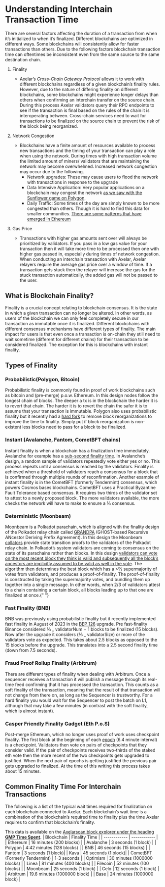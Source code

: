 # Understanding Interchain Transaction Time

There are several factors affecting the duration of a transaction from when it’s initialized to when it’s finalized. Different blockchains are optimized in different ways. Some blockchains will consistently allow for faster transactions than others. Due to the following factors blockchain transaction time can oftentimes be inconsistent even from the same source to the same destination chain.

1. Finality

   - Axelar’s <i>Cross-Chain Gateway Protocol</i> allows it to work with different blockchains regardless of a given blockchain’s finality rules. However, due to the nature of differing finality on different blockchains, some blockchains might experience longer delays than others when confirming an interchain transfer on the source chain. During this process Axelar validators query their RPC endpoints to see if the transaction is final based on the rules of the chain it is interoperating between. Cross-chain services need to wait for transactions to be finalized on the source chain to prevent the risk of the block being reorganized.

2. Network Congestion

   - Blockchains have a finite amount of resources available to process new transactions and the timing of your transaction can play a role when using the network. During times with high transaction volume the limited amount of miners/ validators that are maintaining the network may become overwhelmed. Increased network congestion may occur due to the following.
     - Network upgrades: These may cause users to flood the network with transactions in response to the upgrade
     - Data Intensive Application: Very popular applications on a blockchain may congest the network [as we saw with the Sunflower game on Polygon](https://decrypt.co/89913/nft-farming-game-clogging-up-ethereum-scaling-solution-polygon).
     - Daily Traffic: Some times of the day are simply known to be more congested than others. Though it is hard to find this data for smaller communities. [There are some patterns that have emerged in Ethereum](https://coinmarketcap.com/alexandria/article/what-is-the-best-time-to-transact-on-ethereum-flipside-crypto)

3. Gas Price
   - Transactions with higher gas amounts sent over will always be prioritized by validators. If you pass in a low gas value for your transaction then it will take more time to be processed then one with higher gas passed in, especially during times of network congestion. When conducting an interchain transaction with Axelar, Axelar relayers require the average gas price over a window of time. If a transaction gets stuck then the relayer will increase the gas for the stuck transaction automatically, the added gas will not be passed to the user.

## What is Blockchain Finality?

Finality is a crucial concept relating to blockchain consensus. It is the state in which a given transaction can no longer be altered. In other words, as users of the blockchain we can only feel completely secure in our transaction as immutable once it is finalized. Different blockchains with different consensus mechanisms have different types of finality. The main impact for users is that even once a transaction is on-chain they still need to wait sometime (different for different chains) for their transaction to be considered finalized. The exception for this is blockchains with instant finality.

## Types of Finality

### Probabilistic(Polygon, Bitcoin)

Probabilistic finality is commonly found in proof of work blockchains such as bitcoin
and (pre-merge) p.o.w. Ethereum. In this design nodes follow the longest chain of
blocks. The deeper a tx is in the blockchain the harder it is to revert that chain.
The harder it is to revert the chain the safer it is to assume that your transaction
is immutable. Polygon also uses probabilistic finality but it recently had a [hard
fork](https://polygon.technology/blog/hardfork-incoming-upgrading-polygon-pos-chain-to-boost-performance)
to remove block reorganizations to improve the time to finality. Simply put if block
reorganization is non-existent less blocks need to pass for a block to be finalized.

### Instant (Avalanche, Fantom, CometBFT chains)

Instant finality is when a blockchain has a finalization time immediately. Avalanche
for example has a [sub-second finality time](https://docs.avax.network/learn/avalanche/avalanche-consensus).
In Avalanche’s design, a random sample of validators repeatedly vote either yes or
no. This process repeats until a consensus is reached by the validators. Finality
is achieved when a threshold of validators reach a consensus for a block that is
confirmed through multiple rounds of reconfirmation. Another example of instant finality
is in the CometBFT (formerly Tendermint) consensus, which powers Cosmos bases blockchains.
CometBFT uses a Practical Byzantine Fault Tolerance based consensus. It requires
two thirds of the validator set to attest to a newly proposed block. The more validators
available, the more checks the network will have to make to ensure a ⅔ consensus.

### Deterministic (Moonbeam)

Moonbeam is a Polkadot parachain, which is aligned with the finality design of the
Polkadot relay chain called [GRANDPA](https://github.com/w3f/consensus/blob/master/pdf/grandpa.pdf)
(GHOST-based Recursive ANcestor Deriving Prefix Agreement). In this design the Moonbeam
[collators](https://wiki.polkadot.network/docs/learn-collator) provide state transition
proofs to the validators of the Polkadot relay chain. In Polkadot’s system validators
are coming to consensus on the state of its parachains rather than blocks. In this
design [validators can vote on the most recent block they think is valid and subsequently
all the block’s ancestors are implicitly assumed to be valid as well in the vote](https://medium.com/polkadot-network/grandpa-block-finality-in-polkadot-an-introduction-part-1-d08a24a021b5).
The algorithm then determines the best block which has a >⅔ supermajority of votes
from validators, and produces a proof-of-finality. The proof-of-finality is constructed
by taking the supermajority votes, and bundling them up together into a single message.
In other words, when 2/3 of validators attest to a chain containing a certain block,
all blocks leading up to that one are finalized at once.{" "}

### Fast Finality (BNB)

BNB was previously using probabilistic finality but it recently implemented fast
finality in August of 2023 in the [BEP 126](https://forum.bnbchain.org/t/bep-126-draft-introduce-fast-finality-mechanism/123)
upgrade. Pre fast-finality Binance considered ⅔ _ validatorNum + 1 blocks to be finalized
(15 blocks). Now after the upgrade it considers (⅔ _ validatorSize) or more of the
validators vote as expected. This takes about 2.5 blocks as opposed to the 15 blocks
before the upgrade. This translates into a 2.5 second finality time (down from 7.5
seconds).

### Fraud Proof Rollup Finality (Arbitrum)

There are different types of finality when dealing with Arbitrum. Once a sequencer
receives a transaction it will publish a message through its real-time feed confirming
that it has processed the transaction. This counts as a soft finality of the transaction,
meaning that the result of that transaction will not change from there on, as long
as the Sequencer is trustworthy. For a hard finality you would wait for the Sequencer
to post the batch on L1, although that may take a few minutes (in contrast with the
soft finality, which is almost instant).

### Casper Friendly Finality Gadget (Eth P.o.S)

Post-merge Ethereum, which no longer uses proof of work uses checkpoint finality.
The first block at the beginning of each [epoch](https://info.etherscan.com/epoch-in-ethereum/)
(6.4 minute interval) is a checkpoint. Validators then vote on pairs of checkpoints
that they consider valid. If the pair of checkpoints receives two-thirds of the staked
eth vote then the more recent of the two checkpoints gets upgraded to justified.
When the next pair of epochs is getting justified the previous pair gets upgraded
to finalized. At the time of this writing this process takes about 15 minutes.

## Common Finality Time For Interchain Transactions

The following is a list of the typical wait times required for finalization on each blockchain connected to Axelar. Each blockchain’s wait time is a combination of the blockchain’s required time to finality plus the time Axelar requires to confirm that blockchain’s finality.

This data is available on the [Axelarscan block explorer under the heading **GMP Time Spent**](https://axelarscan.io/interchain).
| Blockchain | Finality Time |
| ------------ | ------------ |
| Ethereum | 16 minutes (200 blocks) |
| Avalanche | 3 seconds (1 block) |
| Polygon | 4:42 minutes (128 blocks) |
| BNB | 46 seconds (15 blocks) |
| Fantom | 3 seconds (1 block)|
| Kava | 45 seconds (1 block)|
| CometBFT (Formerly Tendermint) | 1-3 seconds |
| Optimism | 30 minutes (1000000 blocks) |
| Linea | 81 minutes (400 blocks) |
| Filecoin | 52 minutes (100 blocks) |
| Moonbeam | 25 seconds (1 block) |
| Celo | 12 seconds (1 block) |
| Arbitrum | 19.6 minutes (1000000 block) |
| Base | 24 minutes (1000000 block) |
